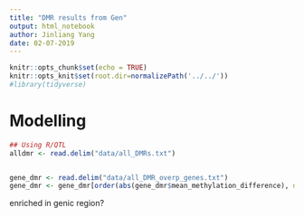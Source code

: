 ```yaml
---
title: "DMR results from Gen"
output: html_notebook
author: Jinliang Yang
date: 02-07-2019
---
```



```r
knitr::opts_chunk$set(echo = TRUE) 
knitr::opts_knit$set(root.dir=normalizePath('../../')) 
#library(tidyverse)
```

# Modelling

```r
## Using R/QTL
alldmr <- read.delim("data/all_DMRs.txt")


gene_dmr <- read.delim("data/all_DMR_overp_genes.txt")
gene_dmr <- gene_dmr[order(abs(gene_dmr$mean_methylation_difference), decreasing = T),]

```

enriched in genic region?


